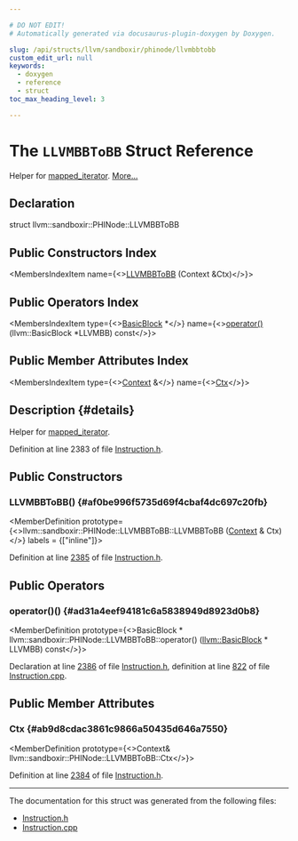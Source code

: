 ```yaml
---

# DO NOT EDIT!
# Automatically generated via docusaurus-plugin-doxygen by Doxygen.

slug: /api/structs/llvm/sandboxir/phinode/llvmbbtobb
custom_edit_url: null
keywords:
  - doxygen
  - reference
  - struct
toc_max_heading_level: 3

---
```





# The `LLVMBBToBB` Struct Reference

<DoxygenPage pluginConfig={pluginConfig}>

Helper for <a href="/docs/api/classes/llvm/mapped-iterator">mapped&#95;iterator</a>. <a href="#details">More...</a>

## Declaration

<CodeBlock>struct llvm::sandboxir::PHINode::LLVMBBToBB</CodeBlock>

## Public Constructors Index

<MembersIndex>

<MembersIndexItem
  name={<><a href="#af0be996f5735d69f4cbaf4dc697c20fb">LLVMBBToBB</a> (Context &amp;Ctx)</>}>
</MembersIndexItem>

</MembersIndex>

## Public Operators Index

<MembersIndex>

<MembersIndexItem
  type={<><a href="/docs/api/classes/llvm/basicblock">BasicBlock</a> &#42;</>}
  name={<><a href="#ad31a4eef94181c6a5838949d8923d0b8">operator()</a> (llvm::BasicBlock &#42;LLVMBB) const</>}>
</MembersIndexItem>

</MembersIndex>

## Public Member Attributes Index

<MembersIndex>

<MembersIndexItem
  type={<><a href="/docs/api/classes/llvm/sandboxir/context">Context</a> &amp;</>}
  name={<><a href="#ab9d8cdac3861c9866a50435d646a7550">Ctx</a></>}>
</MembersIndexItem>

</MembersIndex>

## Description {#details}

Helper for <a href="/docs/api/classes/llvm/mapped-iterator">mapped&#95;iterator</a>.

Definition at line 2383 of file <a href="/docs/api/files/include/include/llvm/include/llvm/sandboxir/instruction-h">Instruction.h</a>.

<SectionDefinition>

## Public Constructors

### LLVMBBToBB() {#af0be996f5735d69f4cbaf4dc697c20fb}

<MemberDefinition
  prototype={<>llvm::sandboxir::PHINode::LLVMBBToBB::LLVMBBToBB (<a href="/docs/api/classes/llvm/sandboxir/context">Context</a> &amp; Ctx)</>}
  labels = {["inline"]}>

Definition at line <a href="/docs/api/files/include/include/llvm/include/llvm/sandboxir/instruction-h/#l02385">2385</a> of file <a href="/docs/api/files/include/include/llvm/include/llvm/sandboxir/instruction-h">Instruction.h</a>.
</MemberDefinition>

</SectionDefinition>

<SectionDefinition>

## Public Operators

### operator()() {#ad31a4eef94181c6a5838949d8923d0b8}

<MemberDefinition
  prototype={<>BasicBlock &#42; llvm::sandboxir::PHINode::LLVMBBToBB::operator() (<a href="/docs/api/classes/llvm/basicblock">llvm::BasicBlock</a> &#42; LLVMBB) const</>}>

Declaration at line <a href="/docs/api/files/include/include/llvm/include/llvm/sandboxir/instruction-h/#l02386">2386</a> of file <a href="/docs/api/files/include/include/llvm/include/llvm/sandboxir/instruction-h">Instruction.h</a>, definition at line <a href="/docs/api/files/lib/lib/sandboxir/instruction-cpp/#l00822">822</a> of file <a href="/docs/api/files/lib/lib/sandboxir/instruction-cpp">Instruction.cpp</a>.
</MemberDefinition>

</SectionDefinition>

<SectionDefinition>

## Public Member Attributes

### Ctx {#ab9d8cdac3861c9866a50435d646a7550}

<MemberDefinition
  prototype={<>Context&amp; llvm::sandboxir::PHINode::LLVMBBToBB::Ctx</>}>

Definition at line <a href="/docs/api/files/include/include/llvm/include/llvm/sandboxir/instruction-h/#l02384">2384</a> of file <a href="/docs/api/files/include/include/llvm/include/llvm/sandboxir/instruction-h">Instruction.h</a>.
</MemberDefinition>

</SectionDefinition>

<hr/>

The documentation for this struct was generated from the following files:

<ul>
<li><a href="/docs/api/files/include/include/llvm/include/llvm/sandboxir/instruction-h">Instruction.h</a></li>
<li><a href="/docs/api/files/lib/lib/sandboxir/instruction-cpp">Instruction.cpp</a></li>
</ul>

</DoxygenPage>
